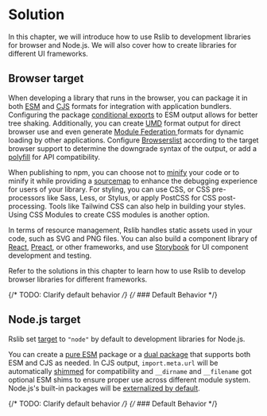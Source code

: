 # Solution

In this chapter, we will introduce how to use Rslib to development libraries for browser and Node.js. We will also cover how to create libraries for different UI frameworks.

## Browser target

When developing a library that runs in the browser, you can package it in both [ESM](/guide/basic/output-format#esm--cjs) and [CJS](/guide/basic/output-format#esm--cjs) formats for integration with application bundlers. Configuring the package [conditional exports](https://nodejs.org/api/packages.html#conditional-exports) to ESM output allows for better tree shaking. Additionally, you can create [UMD](/guide/basic/output-format#umd) format output for direct browser use and even generate [Module Federation ](/guide/advanced/module-federation) formats for dynamic loading by other applications. Configure [Browserslist](https://rsbuild.rs/guide/advanced/browserslist) according to the target browser support to determine the downgrade syntax of the output, or add a [polyfill](/guide/advanced/output-compatibility) for API compatibility.

When publishing to npm, you can choose not to [minify](/config/rsbuild/output#outputminify) your code or to minify it while providing a [sourcemap](/config/rsbuild/output#outputsourcemap) to enhance the debugging experience for users of your library. For styling, you can use CSS, or CSS pre-processors like Sass, Less, or Stylus, or apply PostCSS for CSS post-processing. Tools like Tailwind CSS can also help in building your styles. Using CSS Modules to create CSS modules is another option.

In terms of resource management, Rslib handles static assets used in your code, such as SVG and PNG files. You can also build a component library of [React](/guide/solution/react), [Preact](https://github.com/rspack-contrib/rstack-examples/tree/main/rslib/preact), or other frameworks, and use [Storybook](/guide/advanced/storybook) for UI component development and testing.

Refer to the solutions in this chapter to learn how to use Rslib to develop browser libraries for different frameworks.

{/* TODO: Clarify default behavior */}
{/* ### Default Behavior */}

## Node.js target

Rslib set [target](/config/rsbuild/output#outputtarget) to `"node"` by default to development libraries for Node.js.

You can create a [pure ESM](/guide/basic/output-format#esm--cjs) package or a [dual package](/guide/basic/output-format#esm--cjs) that supports both ESM and CJS as needed. In CJS output, `import.meta.url` will be automatically [shimmed](/config/lib/shims) for compatibility and `__dirname` and `__filename` got optional ESM shims to ensure proper use across different module system. Node.js's built-in packages will be [externalized by default](/guide/advanced/third-party-deps).

{/* TODO: Clarify default behavior */}
{/* ### Default Behavior */}
